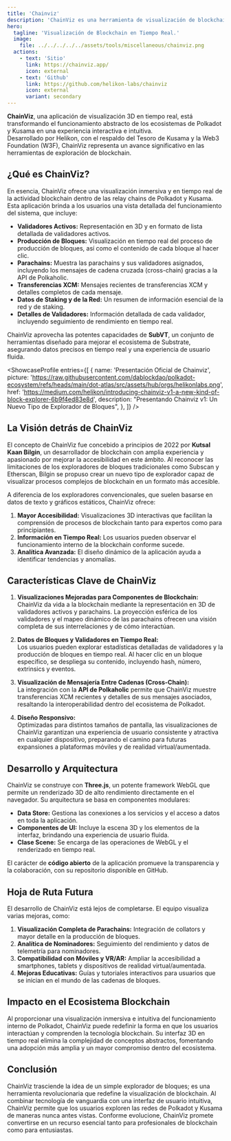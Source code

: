 ```yaml
---
title: 'Chainviz'
description: 'ChainViz es una herramienta de visualización de blockchain en tiempo real en 3D para Polkadot y Kusama, revolucionando la accesibilidad y comprensión.'
hero:
  tagline: 'Visualización de Blockchain en Tiempo Real.'
  image: 
    file: ../../../../../assets/tools/miscellaneous/chainviz.png
  actions:
    - text: 'Sitio'
      link: https://chainviz.app/
      icon: external
    - text: 'Github'
      link: https://github.com/helikon-labs/chainviz
      icon: external
      variant: secondary
---
```



**ChainViz**, una aplicación de visualización 3D en tiempo real, está transformando el funcionamiento abstracto de los ecosistemas de Polkadot y Kusama en una experiencia interactiva e intuitiva.  
Desarrollado por Helikon, con el respaldo del Tesoro de Kusama y la Web3 Foundation (W3F), ChainViz representa un avance significativo en las herramientas de exploración de blockchain.

## ¿Qué es ChainViz?
En esencia, ChainViz ofrece una visualización inmersiva y en tiempo real de la actividad blockchain dentro de las relay chains de Polkadot y Kusama.  
Esta aplicación brinda a los usuarios una vista detallada del funcionamiento del sistema, que incluye:
- **Validadores Activos:** Representación en 3D y en formato de lista detallada de validadores activos.  
- **Producción de Bloques:** Visualización en tiempo real del proceso de producción de bloques, así como el contenido de cada bloque al hacer clic.  
- **Parachains:** Muestra las parachains y sus validadores asignados, incluyendo los mensajes de cadena cruzada (cross-chain) gracias a la API de Polkaholic.  
- **Transferencias XCM:** Mensajes recientes de transferencias XCM y detalles completos de cada mensaje.  
- **Datos de Staking y de la Red:** Un resumen de información esencial de la red y de staking.  
- **Detalles de Validadores:** Información detallada de cada validador, incluyendo seguimiento de rendimiento en tiempo real.

ChainViz aprovecha las potentes capacidades de **SubVT**, un conjunto de herramientas diseñado para mejorar el ecosistema de Substrate, asegurando datos precisos en tiempo real y una experiencia de usuario fluida.

<ShowcaseProfile
  entries={[
    {
      name: 'Presentación Oficial de Chainviz',
      picture: 'https://raw.githubusercontent.com/dablockdao/polkadot-ecosystem/refs/heads/main/dot-atlas/src/assets/hub/orgs/helikonlabs.png',
      href: 'https://medium.com/helikon/introducing-chainviz-v1-a-new-kind-of-block-explorer-6b9f4ed83e8d',
      description:
        "Presentando Chainviz v1: Un Nuevo Tipo de Explorador de Bloques",
    },
  ]}
/>

## La Visión detrás de ChainViz
El concepto de ChainViz fue concebido a principios de 2022 por **Kutsal Kaan Bilgin**, un desarrollador de blockchain con amplia experiencia y apasionado por mejorar la accesibilidad en este ámbito. Al reconocer las limitaciones de los exploradores de bloques tradicionales como Subscan y Etherscan, Bilgin se propuso crear un nuevo tipo de explorador capaz de visualizar procesos complejos de blockchain en un formato más accesible.

A diferencia de los exploradores convencionales, que suelen basarse en datos de texto y gráficos estáticos, ChainViz ofrece:
1. **Mayor Accesibilidad:** Visualizaciones 3D interactivas que facilitan la comprensión de procesos de blockchain tanto para expertos como para principiantes.  
2. **Información en Tiempo Real:** Los usuarios pueden observar el funcionamiento interno de la blockchain conforme sucede.  
3. **Analítica Avanzada:** El diseño dinámico de la aplicación ayuda a identificar tendencias y anomalías.

## Características Clave de ChainViz
1. **Visualizaciones Mejoradas para Componentes de Blockchain:**  
   ChainViz da vida a la blockchain mediante la representación en 3D de validadores activos y parachains. La proyección esférica de los validadores y el mapeo dinámico de las parachains ofrecen una visión completa de sus interrelaciones y de cómo interactúan.  

2. **Datos de Bloques y Validadores en Tiempo Real:**  
   Los usuarios pueden explorar estadísticas detalladas de validadores y la producción de bloques en tiempo real. Al hacer clic en un bloque específico, se despliega su contenido, incluyendo hash, número, extrinsics y eventos.  

3. **Visualización de Mensajería Entre Cadenas (Cross-Chain):**  
   La integración con la **API de Polkaholic** permite que ChainViz muestre transferencias XCM recientes y detalles de sus mensajes asociados, resaltando la interoperabilidad dentro del ecosistema de Polkadot.  

4. **Diseño Responsivo:**  
   Optimizadas para distintos tamaños de pantalla, las visualizaciones de ChainViz garantizan una experiencia de usuario consistente y atractiva en cualquier dispositivo, preparando el camino para futuras expansiones a plataformas móviles y de realidad virtual/aumentada.

## Desarrollo y Arquitectura
ChainViz se construye con **Three.js**, un potente framework WebGL que permite un renderizado 3D de alto rendimiento directamente en el navegador. Su arquitectura se basa en componentes modulares:
- **Data Store:** Gestiona las conexiones a los servicios y el acceso a datos en toda la aplicación.  
- **Componentes de UI:** Incluye la escena 3D y los elementos de la interfaz, brindando una experiencia de usuario fluida.  
- **Clase Scene:** Se encarga de las operaciones de WebGL y el renderizado en tiempo real.

El carácter de **código abierto** de la aplicación promueve la transparencia y la colaboración, con su repositorio disponible en GitHub.

## Hoja de Ruta Futura
El desarrollo de ChainViz está lejos de completarse. El equipo visualiza varias mejoras, como:
1. **Visualización Completa de Parachains:** Integración de collators y mayor detalle en la producción de bloques.  
2. **Analítica de Nominadores:** Seguimiento del rendimiento y datos de telemetría para nominadores.  
3. **Compatibilidad con Móviles y VR/AR:** Ampliar la accesibilidad a smartphones, tablets y dispositivos de realidad virtual/aumentada.  
4. **Mejoras Educativas:** Guías y tutoriales interactivos para usuarios que se inician en el mundo de las cadenas de bloques.

## Impacto en el Ecosistema Blockchain
Al proporcionar una visualización inmersiva e intuitiva del funcionamiento interno de Polkadot, ChainViz puede redefinir la forma en que los usuarios interactúan y comprenden la tecnología blockchain. Su interfaz 3D en tiempo real elimina la complejidad de conceptos abstractos, fomentando una adopción más amplia y un mayor compromiso dentro del ecosistema.

## Conclusión
ChainViz trasciende la idea de un simple explorador de bloques; es una herramienta revolucionaria que redefine la visualización de blockchain. Al combinar tecnología de vanguardia con una interfaz de usuario intuitiva, ChainViz permite que los usuarios exploren las redes de Polkadot y Kusama de maneras nunca antes vistas. Conforme evolucione, ChainViz promete convertirse en un recurso esencial tanto para profesionales de blockchain como para entusiastas.
